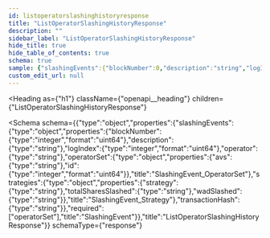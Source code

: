```yaml
---
id: listoperatorslashinghistoryresponse
title: "ListOperatorSlashingHistoryResponse"
description: ""
sidebar_label: "ListOperatorSlashingHistoryResponse"
hide_title: true
hide_table_of_contents: true
schema: true
sample: {"slashingEvents":{"blockNumber":0,"description":"string","logIndex":0,"operator":"string","operatorSet":{"avs":"string","id":0},"strategies":{"strategy":"string","totalSharesSlashed":"string","wadSlashed":"string"},"transactionHash":"string"}}
custom_edit_url: null
---
```



<Heading
  as={"h1"}
  className={"openapi__heading"}
  children={"ListOperatorSlashingHistoryResponse"}
>
</Heading>





<Schema
  schema={{"type":"object","properties":{"slashingEvents":{"type":"object","properties":{"blockNumber":{"type":"integer","format":"uint64"},"description":{"type":"string"},"logIndex":{"type":"integer","format":"uint64"},"operator":{"type":"string"},"operatorSet":{"type":"object","properties":{"avs":{"type":"string"},"id":{"type":"integer","format":"uint64"}},"title":"SlashingEvent_OperatorSet"},"strategies":{"type":"object","properties":{"strategy":{"type":"string"},"totalSharesSlashed":{"type":"string"},"wadSlashed":{"type":"string"}},"title":"SlashingEvent_Strategy"},"transactionHash":{"type":"string"}},"required":["operatorSet"],"title":"SlashingEvent"}},"title":"ListOperatorSlashingHistoryResponse"}}
  schemaType={"response"}
>
  
</Schema>
            